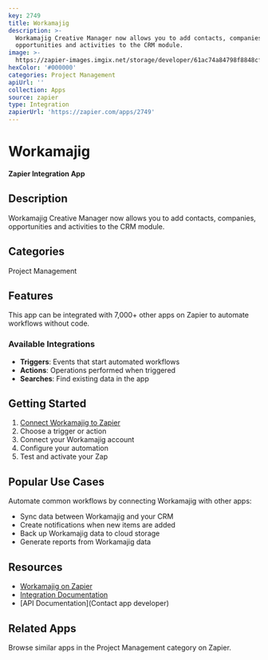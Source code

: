 ```yaml
---
key: 2749
title: Workamajig
description: >-
  Workamajig Creative Manager now allows you to add contacts, companies,
  opportunities and activities to the CRM module.
image: >-
  https://zapier-images.imgix.net/storage/developer/61ac74a84798f8848cf28232ace14ad4.png?auto=format%2Ccompress&ixlib=python-3.0.0&q=50
hexColor: '#000000'
categories: Project Management
apiUrl: ''
collection: Apps
source: zapier
type: Integration
zapierUrl: 'https://zapier.com/apps/2749'
---
```

# Workamajig

**Zapier Integration App**

## Description

Workamajig Creative Manager now allows you to add contacts, companies, opportunities and activities to the CRM module.

## Categories

Project Management

## Features

This app can be integrated with 7,000+ other apps on Zapier to automate workflows without code.

### Available Integrations

- **Triggers**: Events that start automated workflows
- **Actions**: Operations performed when triggered
- **Searches**: Find existing data in the app

## Getting Started

1. [Connect Workamajig to Zapier](https://zapier.com/apps/2749)
2. Choose a trigger or action
3. Connect your Workamajig account
4. Configure your automation
5. Test and activate your Zap

## Popular Use Cases

Automate common workflows by connecting Workamajig with other apps:

- Sync data between Workamajig and your CRM
- Create notifications when new items are added
- Back up Workamajig data to cloud storage
- Generate reports from Workamajig data

## Resources

- [Workamajig on Zapier](https://zapier.com/apps/2749)
- [Integration Documentation](https://zapier.com/apps/2749/integrations)
- [API Documentation](Contact app developer)

## Related Apps

Browse similar apps in the Project Management category on Zapier.
